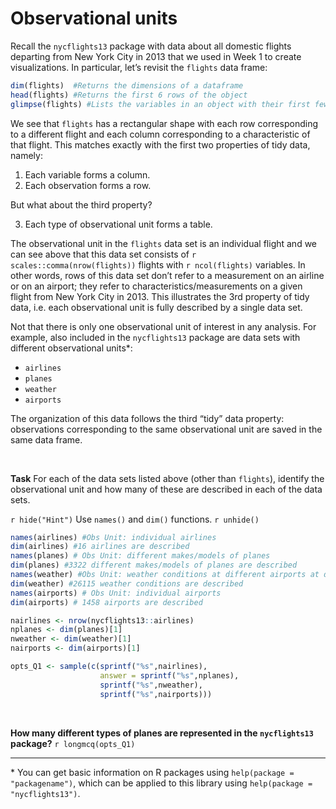 # Observational units {-}

Recall the `nycflights13` package with data about all domestic flights departing from New York City in 2013 that we used in Week 1 to create visualizations. In particular, let's revisit the `flights` data frame:

```r
dim(flights)  #Returns the dimensions of a dataframe
head(flights) #Returns the first 6 rows of the object
glimpse(flights) #Lists the variables in an object with their first few values 
```

We see that `flights` has a rectangular shape with each row corresponding to a different flight and each column corresponding to a characteristic of that flight.  This matches exactly with the first two properties of tidy data, namely:

1. Each variable forms a column.
2. Each observation forms a row.

But what about the third property?

3. Each type of observational unit forms a table.

The observational unit in the `flights` data set is an individual flight and we can see above that this data set consists of `r scales::comma(nrow(flights))` flights with `r ncol(flights)` variables.  In other words, rows of this data set don't refer to a measurement on an airline or on an airport; they refer to characteristics/measurements on a given flight from New York City in 2013.  This illustrates the 3rd property of tidy data, i.e. each observational unit is fully described by a single data set.

Not that there is only one observational unit of interest in any analysis.  For example, also included in the `nycflights13` package are data sets with different observational units\*:

* `airlines`
* `planes`
* `weather`
* `airports`

The organization of this data follows the third "tidy" data property: observations corresponding to the same observational unit are saved in the same data frame.

<br>

**Task**
For each of the data sets listed above (other than `flights`), identify the observational unit and how many of these are described in each of the data sets.

`r hide("Hint")`
Use `names()` and `dim()` functions.
`r unhide()`

```r
names(airlines) #Obs Unit: individual airlines
dim(airlines) #16 airlines are described 
names(planes) # Obs Unit: different makes/models of planes
dim(planes) #3322 different makes/models of planes are described 
names(weather) #Obs Unit: weather conditions at different airports at different times
dim(weather) #26115 weather conditions are described
names(airports) # Obs Unit: individual airports
dim(airports) # 1458 airports are described
```

```r
nairlines <- nrow(nycflights13::airlines)
nplanes <- dim(planes)[1]
nweather <- dim(weather)[1]
nairports <- dim(airports)[1]

opts_Q1 <- sample(c(sprintf("%s",nairlines),
                    answer = sprintf("%s",nplanes),
                    sprintf("%s",nweather),
                    sprintf("%s",nairports)))
```

<br>

**How many different types of planes are represented in the `nycflights13` package?**
`r longmcq(opts_Q1)`

***

\* You can get basic information on R packages using `help(package = "packagename")`, which can be applied to this library using `help(package = "nycflights13")`.

<br>
<br>

